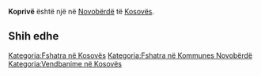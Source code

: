 {{Fshat në 
 | Emri                = Koprivë
 | EmriAlt                = 
 | NAME_SHORT_FORM=      
 | NAME_GENERIC=      
 | NAME_SORT_NAME_RO=      KOPRIVE
 | FULL_NAME_RO = Koprivë
 | FULL_NAME_ND_RO=Koprive
 | SORT_NAME_RG=KOPRIVE
 | FULL_NAME_RG=Koprivë
 | FULL_NAME_ND_RG=Koprive
 | SRP_NAME_SHORT_FORM=      
 | SRP_NAME_GENERIC=      
 | SRP_NAME_SORT_NAME_RO=      
 | SRP_FULL_NAME_RO = 
 | SRP_FULL_NAME_ND_RO=
 | SRP_SORT_NAME_RG=
 | SRP_FULL_NAME_RG=
 | SRP_FULL_NAME_ND_RG=
 | Emri (Rasa dhanore) = 
 | Figura              = 
 | Shteti              = Kosovo
 | Komuna              = Novobërdë
 | Kodi postar         = 
 | Sipërfaqja          = 

 | Popullsia           = 

 | Regj. i popullsisë  = 
 | Dend. e popullsisë  = 
 | Faqja zyrtare       = 
 <!--- Koordinatat ----> 
 | Gjerësia            = 42.854167
 | Gjatësia            = 20.791944
 | Lartësia            = 
}}
'''Koprivë''' është një [[]] në [[Novobërdë]] të [[Kosovës]].

<!-- == Gjeografia == -->
<!-- == Historia == -->
<!-- == Demografia == -->
== Shih edhe ==
{{Komuna Novobërdë}}
{{Kosovo-Administrata-Cung}}

[[Kategoria:Fshatra në Kosovës]]
[[Kategoria:Fshatra në Kommunes Novobërdë]]
[[Kategoria:Vendbanime në Kosovës]]